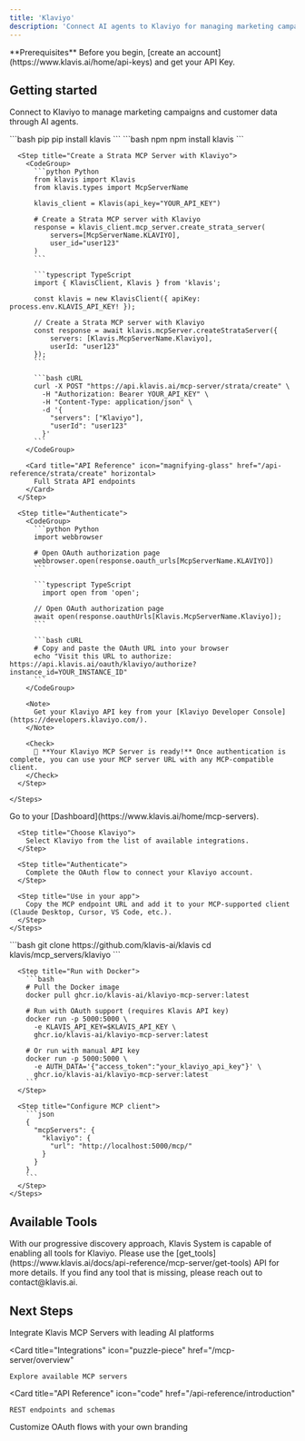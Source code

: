 ```yaml
---
title: 'Klaviyo'
description: 'Connect AI agents to Klaviyo for managing marketing campaigns and customer data'
---
```


<Info>
  **Prerequisites**
  Before you begin, [create an account](https://www.klavis.ai/home/api-keys) and get your API Key.
</Info>

## Getting started

Connect to Klaviyo to manage marketing campaigns and customer data through AI agents.

<Tabs>
  <Tab title="API">
    <Steps>
      <Step title="Install the SDKs (optional)">
        <CodeGroup>
          ```bash pip
          pip install klavis
          ```
          ```bash npm
          npm install klavis
          ```
        </CodeGroup>
      </Step>
      
      <Step title="Create a Strata MCP Server with Klaviyo">
        <CodeGroup>
          ```python Python
          from klavis import Klavis
          from klavis.types import McpServerName
          
          klavis_client = Klavis(api_key="YOUR_API_KEY")

          # Create a Strata MCP server with Klaviyo
          response = klavis_client.mcp_server.create_strata_server(
              servers=[McpServerName.KLAVIYO],
              user_id="user123"
          )
          ```
          
          ```typescript TypeScript
          import { KlavisClient, Klavis } from 'klavis';
          
          const klavis = new KlavisClient({ apiKey: process.env.KLAVIS_API_KEY! });
          
          // Create a Strata MCP server with Klaviyo
          const response = await klavis.mcpServer.createStrataServer({
              servers: [Klavis.McpServerName.Klaviyo],
              userId: "user123"
          });
          ```
          
          ```bash cURL
          curl -X POST "https://api.klavis.ai/mcp-server/strata/create" \
            -H "Authorization: Bearer YOUR_API_KEY" \
            -H "Content-Type: application/json" \
            -d '{
              "servers": ["Klaviyo"],
              "userId": "user123"
            }'
          ```
        </CodeGroup>

        <Card title="API Reference" icon="magnifying-glass" href="/api-reference/strata/create" horizontal>
          Full Strata API endpoints
        </Card>
      </Step>
      
      <Step title="Authenticate">
        <CodeGroup>
          ```python Python
          import webbrowser
          
          # Open OAuth authorization page
          webbrowser.open(response.oauth_urls[McpServerName.KLAVIYO])
          ```
          
          ```typescript TypeScript
            import open from 'open';
          
          // Open OAuth authorization page
          await open(response.oauthUrls[Klavis.McpServerName.Klaviyo]);
          ```
          
          ```bash cURL
          # Copy and paste the OAuth URL into your browser
          echo "Visit this URL to authorize: https://api.klavis.ai/oauth/klaviyo/authorize?instance_id=YOUR_INSTANCE_ID"
          ```
        </CodeGroup>
        
        <Note>
          Get your Klaviyo API key from your [Klaviyo Developer Console](https://developers.klaviyo.com/).
        </Note>
        
        <Check>
          🎉 **Your Klaviyo MCP Server is ready!** Once authentication is complete, you can use your MCP server URL with any MCP-compatible client.
        </Check>
      </Step>
      
    </Steps>
  </Tab>
  
  <Tab title="UI">
    <Steps>
      <Step title="Open Dashboard">
        Go to your [Dashboard](https://www.klavis.ai/home/mcp-servers).
      </Step>
      
      <Step title="Choose Klaviyo">
        Select Klaviyo from the list of available integrations.
      </Step>
      
      <Step title="Authenticate">
        Complete the OAuth flow to connect your Klaviyo account.
      </Step>
      
      <Step title="Use in your app">
        Copy the MCP endpoint URL and add it to your MCP-supported client (Claude Desktop, Cursor, VS Code, etc.).
      </Step>
    </Steps>
  </Tab>
  
  <Tab title="Open Source">
    <Steps>
      <Step title="Clone repository (for developers to build from source)">
        ```bash
        git clone https://github.com/klavis-ai/klavis
        cd klavis/mcp_servers/klaviyo
        ```
      </Step>
      
      <Step title="Run with Docker">
        ```bash
        # Pull the Docker image
        docker pull ghcr.io/klavis-ai/klaviyo-mcp-server:latest
        
        # Run with OAuth support (requires Klavis API key)
        docker run -p 5000:5000 \
          -e KLAVIS_API_KEY=$KLAVIS_API_KEY \
          ghcr.io/klavis-ai/klaviyo-mcp-server:latest
        
        # Or run with manual API key
        docker run -p 5000:5000 \
          -e AUTH_DATA='{"access_token":"your_klaviyo_api_key"}' \
          ghcr.io/klavis-ai/klaviyo-mcp-server:latest
        ```
      </Step>
      
      <Step title="Configure MCP client">
        ```json
        {
          "mcpServers": {
            "klaviyo": {
              "url": "http://localhost:5000/mcp/"
            }
          }
        }
        ```
      </Step>
    </Steps>
  </Tab>
</Tabs>

## Available Tools

<Tip>
With our progressive discovery approach, Klavis System is capable of enabling all tools for Klaviyo. Please use the [get_tools](https://www.klavis.ai/docs/api-reference/mcp-server/get-tools) API for more details. If you find any tool that is missing, please reach out to contact@klavis.ai.
</Tip>

## Next Steps

<CardGroup>
  <Card
    title="AI Platform Integrations"
    icon="robot"
    href="/ai-platform-integration/overview"
  >
    Integrate Klavis MCP Servers with leading AI platforms
  </Card>
  
  <Card
    title="Integrations"
    icon="puzzle-piece"
    href="/mcp-server/overview"
  >
    Explore available MCP servers
  </Card>
  
  <Card
    title="API Reference"
    icon="code"
    href="/api-reference/introduction"
  >
    REST endpoints and schemas
  </Card>
    <Card
    title="White-label Authentication"
    icon="palette"
    href="/auth/white-label"
  >
    Customize OAuth flows with your own branding
  </Card>
</CardGroup>